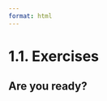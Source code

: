 ```yaml
---
format: html
---
```


<script src='../../src/quiz.js'></script>

# 1.1. Exercises

## Are you ready?

<div id='mcq1'></div>
<script>
    generateQuiz(
        'mcq1',
        'Question 1',
        'Are you ready to start the course <i>Programming in Python for Data Science</i>?',
        {
        'Yes! Let’s get this party started!': 'We love the enthusiasm! Alright let’s move on to Module 1.',
        'I have a Python background but have not had very much wrangling experience.': 'We recommend taking this course so that you are familiar with <code>Pandas</code> and have the fundamentals master for our more advanced Data Science courses. Please continue to Module 1.',
        'I don’t think this is the right fit for me.': 'That’s ok. If you don’t think this is the right course for you, we hope you find what you are looking for. We still suggest taking a look at what we have to offer in Module 1 before formulating a set opinion.',
        },
        'Yes! Let’s get this party started!',
    );
</script>

